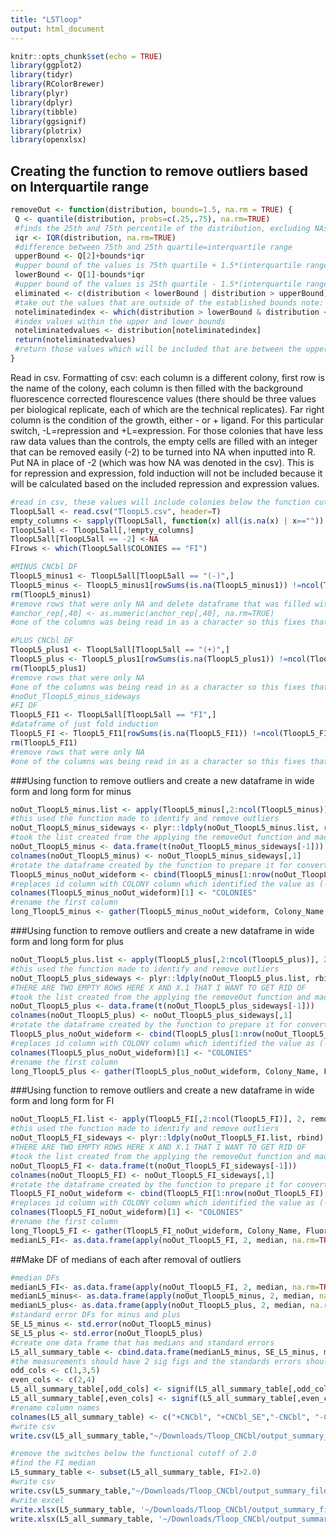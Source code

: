 ```yaml
---
title: "L5Tloop"
output: html_document
---
```

```r
knitr::opts_chunk$set(echo = TRUE)
library(ggplot2)
library(tidyr)
library(RColorBrewer)
library(plyr)
library(dplyr)
library(tibble)
library(ggsignif)
library(plotrix)
library(openxlsx)
```

## Creating the function to remove outliers based on Interquartile range
```r
removeOut <- function(distribution, bounds=1.5, na.rm = TRUE) {
 Q <- quantile(distribution, probs=c(.25,.75), na.rm=TRUE) 
 #finds the 25th and 75th percentile of the distribution, excluding NAs
 iqr <- IQR(distribution, na.rm=TRUE)
 #difference between 75th and 25th quartile=interquartile range
 upperBound <- Q[2]+bounds*iqr
 #upper bound of the values is 75th quartile + 1.5*(interquartile range) note: that 1.5 can be vaired by changing bound
 lowerBound <- Q[1]-bounds*iqr
 #upper bound of the values is 25th quartile - 1.5*(interquartile range)
 eliminated <- c(distribution < lowerBound | distribution > upperBound)
 #take out the values that are outside of the established bounds note: that 1.5 can be vaired by changing bound
 noteliminatedindex <- which(distribution > lowerBound & distribution < upperBound)
 #index values within the upper and lower bounds
 noteliminatedvalues <- distribution[noteliminatedindex]
 return(noteliminatedvalues)
 #return those values which will be included that are between the upper and lower bounds 
}
```

Read in csv.
Formatting of csv: each column is a different colony, first row is the name of the colony, each column is then filled with the background fluorescence corrected flourescence values (there should be three values per biological replicate, each of which are the technical replicates). Far right column is the condition of the growth, either - or + ligand. For this particular switch, -L=repression and +L=expression. For those colonies that have less raw data values than the controls, the empty cells are filled with an integer that can be removed easily (-2) to be turned into NA when inputted into R. 
Put NA in place of -2 (which was how NA was denoted in the csv).
This is for repression and expression, fold induction will not be included because it will be calculated based on the included repression and expression values.
```r
#read in csv, these values will include colonies below the function cut off which has been defined here as 2.0
TloopL5all <- read.csv("TloopL5.csv", header=T)
empty_columns <- sapply(TloopL5all, function(x) all(is.na(x) | x==""))
TloopL5all <- TloopL5all[,!empty_columns]
TloopL5all[TloopL5all == -2] <-NA
FIrows <- which(TloopL5all$COLONIES == "FI")

#MINUS CNCbl DF
TloopL5_minus1 <- TloopL5all[TloopL5all == "(-)",]
TloopL5_minus <- TloopL5_minus1[rowSums(is.na(TloopL5_minus1)) !=ncol(TloopL5_minus1),]
rm(TloopL5_minus1)
#remove rows that were only NA and delete dataframe that was filled with NA only columns
#anchor_rep[,40] <- as.numeric(anchor_rep[,40], na.rm=TRUE)
#one of the columns was being read in as a character so this fixes that one

#PLUS CNCbl DF
TloopL5_plus1 <- TloopL5all[TloopL5all == "(+)",]
TloopL5_plus <- TloopL5_plus1[rowSums(is.na(TloopL5_plus1)) !=ncol(TloopL5_plus1),]
rm(TloopL5_plus1)
#remove rows that were only NA 
#one of the columns was being read in as a character so this fixes that one
#noOut_TloopL5_minus_sideways 
#FI DF
TloopL5_FI1 <- TloopL5all[TloopL5all == "FI",]
#dataframe of just fold induction
TloopL5_FI <- TloopL5_FI1[rowSums(is.na(TloopL5_FI1)) !=ncol(TloopL5_FI1),]
rm(TloopL5_FI1)
#remove rows that were only NA 
#one of the columns was being read in as a character so this fixes that one

```

###Using function to remove outliers and create a new dataframe in wide form and long form for minus
```r

noOut_TloopL5_minus.list <- apply(TloopL5_minus[,2:ncol(TloopL5_minus)], 2, removeOut, na.rm=TRUE)
#this used the function made to identify and remove outliers 
noOut_TloopL5_minus_sideways <- plyr::ldply(noOut_TloopL5_minus.list, rbind)
#took the list created from the applying the removeOut function and made it into a dataframe 
noOut_TloopL5_minus <- data.frame(t(noOut_TloopL5_minus_sideways[-1]))
colnames(noOut_TloopL5_minus) <- noOut_TloopL5_minus_sideways[,1]
#rotate the dataframe created by the function to prepare it for converting to long form 
TloopL5_minus_noOut_wideform <- cbind(TloopL5_minus[1:nrow(noOut_TloopL5_minus),1], noOut_TloopL5_minus[,1:ncol(noOut_TloopL5_minus)])
#replaces id column with COLONY column which identified the value as (-) or (+)
colnames(TloopL5_minus_noOut_wideform)[1] <- "COLONIES"
#rename the first column 
long_TloopL5_minus <- gather(TloopL5_minus_noOut_wideform, Colony_Name, Fluorescence, -COLONIES)
```

###Using function to remove outliers and create a new dataframe in wide form and long form for plus
```r

noOut_TloopL5_plus.list <- apply(TloopL5_plus[,2:ncol(TloopL5_plus)], 2, removeOut, na.rm=TRUE)
#this used the function made to identify and remove outliers 
noOut_TloopL5_plus_sideways <- plyr::ldply(noOut_TloopL5_plus.list, rbind)
#THERE ARE TWO EMPTY ROWS HERE X AND X.1 THAT I WANT TO GET RID OF 
#took the list created from the applying the removeOut function and made it into a dataframe 
noOut_TloopL5_plus <- data.frame(t(noOut_TloopL5_plus_sideways[-1]))
colnames(noOut_TloopL5_plus) <- noOut_TloopL5_plus_sideways[,1]
#rotate the dataframe created by the function to prepare it for converting to long form 
TloopL5_plus_noOut_wideform <- cbind(TloopL5_plus[1:nrow(noOut_TloopL5_plus),1], noOut_TloopL5_plus[,1:ncol(noOut_TloopL5_plus)])
#replaces id column with COLONY column which identified the value as (-) or (+)
colnames(TloopL5_plus_noOut_wideform)[1] <- "COLONIES"
#rename the first column 
long_TloopL5_plus <- gather(TloopL5_plus_noOut_wideform, Colony_Name, Fluorescence, -COLONIES)
```

###Using function to remove outliers and create a new dataframe in wide form and long form for FI
```r

noOut_TloopL5_FI.list <- apply(TloopL5_FI[,2:ncol(TloopL5_FI)], 2, removeOut, na.rm=TRUE)
#this used the function made to identify and remove outliers 
noOut_TloopL5_FI_sideways <- plyr::ldply(noOut_TloopL5_FI.list, rbind)
#THERE ARE TWO EMPTY ROWS HERE X AND X.1 THAT I WANT TO GET RID OF 
#took the list created from the applying the removeOut function and made it into a dataframe 
noOut_TloopL5_FI <- data.frame(t(noOut_TloopL5_FI_sideways[-1]))
colnames(noOut_TloopL5_FI) <- noOut_TloopL5_FI_sideways[,1]
#rotate the dataframe created by the function to prepare it for converting to long form 
TloopL5_FI_noOut_wideform <- cbind(TloopL5_FI[1:nrow(noOut_TloopL5_FI),1], noOut_TloopL5_FI[,1:ncol(noOut_TloopL5_FI)])
#replaces id column with COLONY column which identified the value as (-) or (+)
colnames(TloopL5_FI_noOut_wideform)[1] <- "COLONIES"
#rename the first column 
long_TloopL5_FI <- gather(TloopL5_FI_noOut_wideform, Colony_Name, Fluorescence, -COLONIES)
medianL5_FI<- as.data.frame(apply(noOut_TloopL5_FI, 2, median, na.rm=TRUE))
```

##Make DF of medians of each after removal of outliers 
```r
#median DFs
medianL5_FI<- as.data.frame(apply(noOut_TloopL5_FI, 2, median, na.rm=TRUE))
medianL5_minus<- as.data.frame(apply(noOut_TloopL5_minus, 2, median, na.rm=TRUE))
medianL5_plus<- as.data.frame(apply(noOut_TloopL5_plus, 2, median, na.rm=TRUE))
#standard error DFs for minus and plus
SE_L5_minus <- std.error(noOut_TloopL5_minus)
SE_L5_plus <- std.error(noOut_TloopL5_plus)
#create one data frame that has medians and standard errors
L5_all_summary_table <- cbind.data.frame(medianL5_minus, SE_L5_minus, medianL5_plus, SE_L5_plus, medianL5_FI)
#the measurements should have 2 sig figs and the standards errors should have 1 sig fig
odd_cols <- c(1,3,5)
even_cols <- c(2,4)
L5_all_summary_table[,odd_cols] <- signif(L5_all_summary_table[,odd_cols],2)
L5_all_summary_table[,even_cols] <- signif(L5_all_summary_table[,even_cols],1)
#rename column names
colnames(L5_all_summary_table) <- c("+CNCbl", "+CNCbl_SE","-CNCbl", "-CNCbl_SE", "FI")
#write csv
write.csv(L5_all_summary_table,"~/Downloads/Tloop_CNCbl/output_summary_files/L5_all_summary_file.csv", row.names = TRUE)

#remove the switches below the functional cutoff of 2.0
#find the FI median
L5_summary_table <- subset(L5_all_summary_table, FI>2.0)
#write csv
write.csv(L5_summary_table,"~/Downloads/Tloop_CNCbl/output_summary_files/L5_summary_file.csv", row.names = TRUE)
#write excel
write.xlsx(L5_summary_table, '~/Downloads/Tloop_CNCbl/output_summary_files/L5_summary_file.xlsx', rowNames = TRUE)
write.xlsx(L5_all_summary_table, '~/Downloads/Tloop_CNCbl/output_summary_files/L5__all_summary_file.xlsx', rowNames = TRUE)
```


